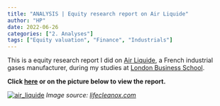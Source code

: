 ```yaml
---
title: "ANALYSIS | Equity research report on Air Liquide"
author: "HP"
date: 2022-06-26
categories: ["2. Analyses"]
tags: ["Equity valuation", "Finance", "Industrials"]
---
```


This is a equity research report I did on <a href="https://www.airliquide.com/" target="_blank">Air Liquide</a>, a French industrial gases manufacturer, during my studies at <a href="https://www.london.edu/" target="_blank">London Business School</a>.

**Click <a href="https://hp-personal-website.com/er_airliquide.pdf" target="_blank">here</a> or on the picture below to view the report.**

[![air_liquide](https://www.hp-personal-website.com/airliquide.jpg)](https://hp-personal-website.com/er_airliquide.pdf)
*Image source: <a href="https://www.lifecleanox.com/partners/air-liquide" target="_blank">lifecleanox.com</a>*